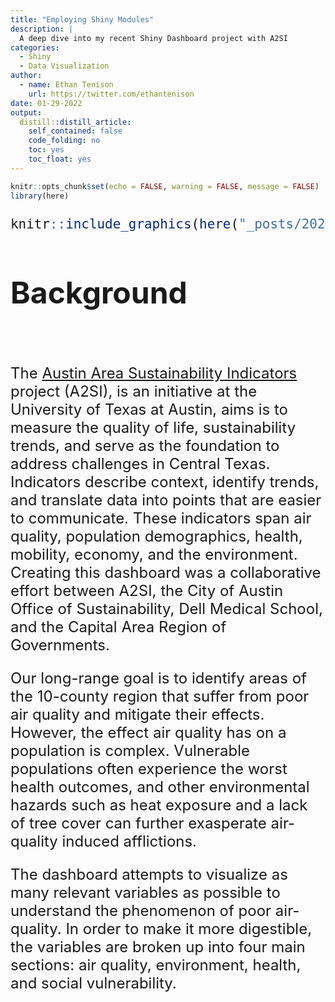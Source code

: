 ```yaml
---
title: "Employing Shiny Modules"
description: |
  A deep dive into my recent Shiny Dashboard project with A2SI
categories:
  - Shiny
  - Data Visualization 
author:
  - name: Ethan Tenison
    url: https://twitter.com/ethantenison
date: 01-29-2022
output:
  distill::distill_article:
    self_contained: false
    code_folding: no
    toc: yes
    toc_float: yes
---
```



```r
knitr::opts_chunk$set(echo = FALSE, warning = FALSE, message = FALSE)
library(here)
```

<font size="5">

```r
knitr::include_graphics(here("_posts/2022-01-29-austin-area-sustainability-indicators-shiny-dashboard/AASI_logo_v1b-01.png"))  
```

# Background 

<br>

The [Austin Area Sustainability Indicators]("http://www.austinindicators.org/") project (A2SI), is an initiative at the University of Texas at Austin, aims is to measure the quality of life, sustainability trends, and serve as the foundation to address challenges in Central Texas. Indicators describe context, identify trends, and translate data into points that are easier to communicate. These indicators span air quality, population demographics, health, mobility, economy, and the environment. Creating this dashboard was a collaborative effort between A2SI, the City of Austin Office of Sustainability, Dell Medical School, and the Capital Area Region of Governments.

Our long-range goal is to identify areas of the 10-county region that suffer from poor air quality and mitigate their effects. However, the effect air quality has on a population is complex. Vulnerable populations often experience the worst health outcomes, and other environmental hazards such as heat exposure and a lack of tree cover can further exasperate air-quality induced afflictions. 

The dashboard attempts to visualize as many relevant variables as possible to understand the phenomenon of poor air-quality. In order to make it more digestible, the variables are broken up into four main sections: air quality, environment, health, and social vulnerability. 




